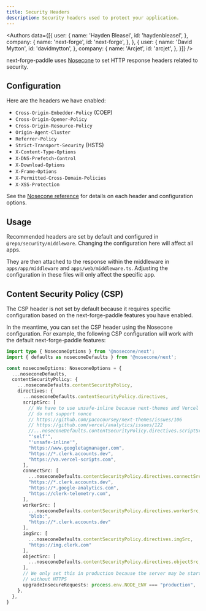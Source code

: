 ```yaml
---
title: Security Headers
description: Security headers used to protect your application.
---
```



<Authors data={[{
  user: {
    name: 'Hayden Bleasel',
    id: 'haydenbleasel',
  },
  company: {
    name: 'next-forge',
    id: 'next-forge',
  },
}, {
  user: {
    name: 'David Mytton',
    id: 'davidmytton',
  },
  company: {
    name: 'Arcjet',
    id: 'arcjet',
  },
}]} />

next-forge-paddle uses [Nosecone](https://docs.arcjet.com/nosecone/quick-start) to set HTTP response headers related to security.

## Configuration

Here are the headers we have enabled:

- `Cross-Origin-Embedder-Policy` (COEP)
- `Cross-Origin-Opener-Policy`
- `Cross-Origin-Resource-Policy`
- `Origin-Agent-Cluster`
- `Referrer-Policy`
- `Strict-Transport-Security` (HSTS)
- `X-Content-Type-Options`
- `X-DNS-Prefetch-Control`
- `X-Download-Options`
- `X-Frame-Options`
- `X-Permitted-Cross-Domain-Policies`
- `X-XSS-Protection`

See the [Nosecone reference](https://docs.arcjet.com/nosecone/reference) for details on each header and configuration options.

## Usage

Recommended headers are set by default and configured in `@repo/security/middleware`. Changing the configuration here will affect all apps.

They are then attached to the response within the middleware in `apps/app/middleware` and `apps/web/middleware.ts`. Adjusting the configuration in these files will only affect the specific app.

## Content Security Policy (CSP)

The CSP header is not set by default because it requires specific configuration based on the next-forge-paddle features you have enabled.

In the meantime, you can set the CSP header using the Nosecone configuration. For example, the following CSP configuration will work with the default next-forge-paddle features:

```ts
import type { NoseconeOptions } from '@nosecone/next';
import { defaults as noseconeDefaults } from '@nosecone/next';

const noseconeOptions: NoseconeOptions = {
  ...noseconeDefaults,
  contentSecurityPolicy: {
    ...noseconeDefaults.contentSecurityPolicy,
    directives: {
      ...noseconeDefaults.contentSecurityPolicy.directives,
      scriptSrc: [
        // We have to use unsafe-inline because next-themes and Vercel Analytics
        // do not support nonce
        // https://github.com/pacocoursey/next-themes/issues/106
        // https://github.com/vercel/analytics/issues/122
        //...noseconeDefaults.contentSecurityPolicy.directives.scriptSrc,
        "'self'",
        "'unsafe-inline'",
        "https://www.googletagmanager.com",
        "https://*.clerk.accounts.dev",
        "https://va.vercel-scripts.com",
      ],
      connectSrc: [
        ...noseconeDefaults.contentSecurityPolicy.directives.connectSrc,
        "https://*.clerk.accounts.dev",
        "https://*.google-analytics.com",
        "https://clerk-telemetry.com",
      ],
      workerSrc: [
        ...noseconeDefaults.contentSecurityPolicy.directives.workerSrc,
        "blob:",
        "https://*.clerk.accounts.dev"
      ],
      imgSrc: [
        ...noseconeDefaults.contentSecurityPolicy.directives.imgSrc,
        "https://img.clerk.com"
      ],
      objectSrc: [
        ...noseconeDefaults.contentSecurityPolicy.directives.objectSrc,
      ],
      // We only set this in production because the server may be started
      // without HTTPS
      upgradeInsecureRequests: process.env.NODE_ENV === "production",
    },
  },
}
```

